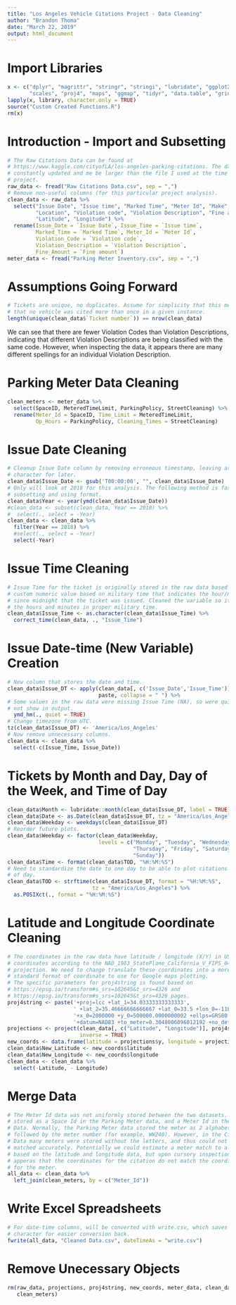 ```yaml
---
title: "Los Angeles Vehicle Citations Project - Data Cleaning"
author: "Brandon Thoma"
date: "March 22, 2019"
output: html_document
---
```


# Import Libraries

```r
x <- c("dplyr", "magrittr", "stringr", "stringi", "lubridate", "ggplot2",
       "scales", "proj4", "maps", "ggmap", "tidyr", "data.table", "gridExtra")
lapply(x, library, character.only = TRUE)
source("Custom Created Functions.R")
rm(x)
```

# Introduction - Import and Subsetting

```r
# The Raw Citations Data can be found at
# https://www.kaggle.com/cityofLA/los-angeles-parking-citations. The data is 
# constantly updated and me be larger than the file I used at the time of this
# project.
raw_data <- fread("Raw Citations Data.csv", sep = ",")
# Remove non-useful columns (for this particular project analysis).
clean_data <- raw_data %>%
  select("Issue Date", "Issue time", "Marked Time", "Meter Id", "Make",
         "Location", "Violation code", "Violation Description", "Fine amount",
         "Latitude", "Longitude") %>%
  rename(Issue_Date = `Issue Date`, Issue_Time = `Issue time`,
         Marked_Time = `Marked Time`, Meter_Id = `Meter Id`,
         Violation_Code = `Violation code`, 
         Violation_Description = `Violation Description`,
         Fine_Amount = `Fine amount`)
meter_data <- fread("Parking Meter Inventory.csv", sep = ",")
```

# Assumptions Going Forward

```r
# Tickets are unique, no duplicates. Assume for simplicity that this means 
# that no vehicle was cited more than once in a given instance. 
length(unique(clean_data$`Ticket number`)) == nrow(clean_data)
```

We can see that there are fewer Violation Codes than Violation Descriptions,
indicating that different Violation Descriptions are being classified with the
same code. However, when inspecting the data, it appears there are many
different spellings for an individual Violation Description.

# Parking Meter Data Cleaning

```r
clean_meters <- meter_data %>%
  select(SpaceID, MeteredTimeLimit, ParkingPolicy, StreetCleaning) %>%
  rename(Meter_Id = SpaceID, Time_Limit = MeteredTimeLimit,
         Op_Hours = ParkingPolicy, Cleaning_Times = StreetCleaning)
```

# Issue Date Cleaning

```r
# Cleanup Issue Date column by removing erroneous timestamp, leaving as
# character for later.
clean_data$Issue_Date <- gsub('T00:00:00', "", clean_data$Issue_Date) 
# Only will look at 2018 for this analysis. The following method is faster than
# subsetting and using format.
clean_data$Year <- year(ymd(clean_data$Issue_Date))
#clean_data <- subset(clean_data, Year == 2018) %>%
#  select(., select = -Year)
clean_data <- clean_data %>%
  filter(Year == 2018) %>%
  #select(., select = -Year)
  select(-Year)
```

# Issue Time Cleaning

```r
# Issue Time for the ticket is originally stored in the raw data based on a 
# custom numeric value based on military time that indicates the hour/minutes
# since midnight that the ticket was issued. Cleaned the variable so it stores
# the hours and minutes in proper military time.
clean_data$Issue_Time <- as.character(clean_data$Issue_Time) %>%
  correct_time(clean_data, ., "Issue_Time")
```

# Issue Date-time (New Variable) Creation

```r
# New column that stores the date and time.
clean_data$Issue_DT <- apply(clean_data[, c('Issue_Date','Issue_Time')], 1,
                             paste, collapse = " ") %>%
# Some values in the raw data were missing Issue Time (NA), so were quieted to
# not show in output.
  ymd_hm(., quiet = TRUE)
# Change timezone from UTC.
tz(clean_data$Issue_DT) <- 'America/Los_Angeles'
# Now remove unnecessary columns.
clean_data <- clean_data %>%
  select(-c(Issue_Time, Issue_Date))
```

# Tickets by Month and Day, Day of the Week, and Time of Day

```r
clean_data$Month <- lubridate::month(clean_data$Issue_DT, label = TRUE)
clean_data$Date <- as.Date(clean_data$Issue_DT, tz = "America/Los_Angeles")
clean_data$Weekday <- weekdays(clean_data$Issue_DT)
# Reorder future plots.
clean_data$Weekday <- factor(clean_data$Weekday,
                             levels = c("Monday", "Tuesday", "Wednesday",
                                        "Thursday", "Friday", "Saturday",
                                        "Sunday"))
clean_data$Time <- format(clean_data$TOD, "%H:%M:%S")
# Need to standardize the date to one day to be able to plot citations by time
# of day.
clean_data$TOD <- strftime(clean_data$Issue_DT, format = "%H:%M:%S",
                           tz = "America/Los_Angeles") %>%
  as.POSIXct(., format = "%H:%M:%S")
```

# Latitude and Longitude Coordinate Cleaning

```r
# The coordinates in the raw data have latitude / longitude (X/Y) in US Feet
# coordinates according to the NAD_1983_StatePlane_California_V_FIPS_0405_Feet
# projection. We need to change translate these coordinates into a more
# standard format of coordinate to use for Google maps plotting.
# The specific parameters for proj4string is found based on
# https://epsg.io/transform#s_srs=102645&t_srs=4326 and
# https://epsg.io/transform#s_srs=102645&t_srs=4326 pages.
proj4string <- paste('+proj=lcc +lat_1=34.03333333333333',
                     ' +lat_2=35.46666666666667 +lat_0=33.5 +lon_0=-118 ',
                     '+x_0=2000000 +y_0=500000.0000000002 +ellps=GRS80 ',
                     '+datum=NAD83 +to_meter=0.3048006096012192 +no_defs')
projections <- project(clean_data[, c("Latitude", "Longitude")], proj4string,
                       inverse = TRUE)
new_coords <- data.frame(latitude = projections$y, longitude = projections$x)
clean_data$New_Latitude <- new_coords$latitude
clean_data$New_Longitude <- new_coords$longitude
clean_data <- clean_data %>%
  select(-Latitude, - Longitude)
```

# Merge Data 

```r
# The Meter Id data was not uniformly stored between the two datasets. It was
# stored as a Space Id in the Parking Meter data, and a Meter Id in the Citations
# Data. Normally, the Parking Meter data stored the meter as 2 alphabet letters
# followed by the meter number (for example, WW240). However, in the Citations
# Data many meters were stored without the letters, and thus could not be
# matched accurately. Potentially we could estimate a meter match to a citation
# based on the latitude and longitude data, but upon cursory inspection it
# apperas that the coordinates for the citation do not match the coordinates
# for the meter.
all_data <- clean_data %>%
  left_join(clean_meters, by = c("Meter_Id"))
```

# Write Excel Spreadsheets

```r
# For date-time columns, will be converted with write.csv, which saves as a
# character for easier conversion back.
fwrite(all_data, "Cleaned Data.csv", dateTimeAs = "write.csv")
```

# Remove Unecessary Objects

```r
rm(raw_data, projections, proj4string, new_coords, meter_data, clean_data,
   clean_meters)
```
